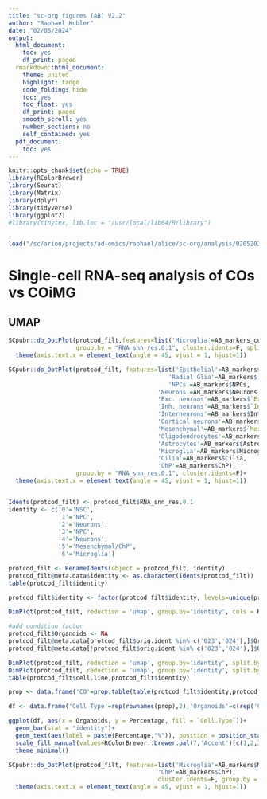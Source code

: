 ```yaml
---
title: "sc-org figures (AB) V2.2"
author: "Raphael Kubler"
date: "02/05/2024"
output:
  html_document:
    toc: yes
    df_print: paged
  rmarkdown::html_document:
    theme: united
    highlight: tango
    code_folding: hide
    toc: yes
    toc_float: yes
    df_print: paged
    smooth_scroll: yes
    number_sections: no
    self_contained: yes
  pdf_document:
    toc: yes
---
```


```r
knitr::opts_chunk$set(echo = TRUE)
library(RColorBrewer)
library(Seurat)
library(Matrix)
library(dplyr)
library(tidyverse)
library(ggplot2)
#library(tinytex, lib.loc = "/usr/local/lib64/R/library")


load("/sc/arion/projects/ad-omics/raphael/alice/sc-org/analysis/02052024_V2.2 analysis.RData")
```

# Single-cell RNA-seq analysis of COs vs COiMG

## UMAP

```r
SCpubr::do_DotPlot(protcod_filt,features=list('Microglia'=AB_markers_curated$Microglia),
                   group.by = "RNA_snn_res.0.1", cluster.idents=F, split.by = 'Organoids') + 
  theme(axis.text.x = element_text(angle = 45, vjust = 1, hjust=1))

SCpubr::do_DotPlot(protcod_filt, features=list('Epithelial'=AB_markers$`Epithelial Cells`,
                                             'Radial Glia'=AB_markers$`Radial Glia`,
                                             'NPCs'=AB_markers$NPCs,
                                          'Neurons'=AB_markers$Neurons,
                                          'Exc. neurons'=AB_markers$`Excitatory neurons`,
                                          'Inh. neurons'=AB_markers$`Inhibitory neurons`,
                                          'Interneurons'=AB_markers$Interneurons,
                                          'Cortical neurons'=AB_markers$`Cortical neurons`,
                                          'Mesenchymal'=AB_markers$`Mesenchymal cells`,
                                          'Oligodendrocytes'=AB_markers$Oligodendrocytes,
                                          'Astrocytes'=AB_markers$Astrocytes,
                                          'Microglia'=AB_markers$Microglia,
                                          'Cilia'=AB_markers$Cilia,
                                          'ChP'=AB_markers$ChP),
                   group.by = "RNA_snn_res.0.1", cluster.idents=F)+ 
  theme(axis.text.x = element_text(angle = 45, vjust = 1, hjust=1))



```


```r
Idents(protcod_filt) <- protcod_filt$RNA_snn_res.0.1
identity <- c('0'='NSC',
              '1'='NPC',
              '2'='Neurons',
              '3'='NPC',
              '4'='Neurons',
              '5'='Mesenchymal/ChP',
              '6'='Microglia')

protcod_filt <- RenameIdents(object = protcod_filt, identity)
protcod_filt@meta.data$identity <- as.character(Idents(protcod_filt))
table(protcod_filt$identity)

protcod_filt$identity <- factor(protcod_filt$identity, levels=unique(protcod_filt$identity))

DimPlot(protcod_filt, reduction = 'umap', group.by='identity', cols = RColorBrewer::brewer.pal(7,'Accent')[c(1,2,3,5,6)])

```


```r
#add condition factor
protcod_filt$Organoids <- NA
protcod_filt@meta.data[protcod_filt$orig.ident %in% c('023','024'),]$Organoids <- 'CO'
protcod_filt@meta.data[!protcod_filt$orig.ident %in% c('023','024'),]$Organoids <- 'COiMg'

DimPlot(protcod_filt, reduction = 'umap', group.by='identity', split.by = 'Organoids', cols = RColorBrewer::brewer.pal(7,'Accent')[c(1,2,3,5,6)])
DimPlot(protcod_filt, reduction = 'umap', group.by='identity', split.by = 'cell.line', cols = RColorBrewer::brewer.pal(7,'Accent')[c(1,2,3,5,6)])
table(protcod_filt$cell.line,protcod_filt$identity)
```

```r

prop <- data.frame('CO'=prop.table(table(protcod_filt$identity,protcod_filt$Organoids)[,1]),'COiMg'=prop.table(table(protcod_filt$identity,protcod_filt$Organoids)[,2]))

df <- data.frame('Cell Type'=rep(rownames(prop),2),'Organoids'=c(rep('CO',5),rep('COiMg',5)),'Percentage'=round(c(prop[,1],prop[,2])*100,2))

ggplot(df, aes(x = Organoids, y = Percentage, fill = `Cell.Type`))+
  geom_bar(stat = "identity")+
  geom_text(aes(label = paste(Percentage,"%")), position = position_stack(vjust = 0.5)) +
  scale_fill_manual(values=RColorBrewer::brewer.pal(7,'Accent')[c(1,2,3,5,6)]) +
  theme_minimal()


```

```r
SCpubr::do_DotPlot(protcod_filt, features=list('Microglia'=AB_markers$Microglia,'Cilia'=AB_markers$Cilia,
                                          'ChP'=AB_markers$ChP),
                                          cluster.idents=F, group.by = 'Organoids')+ 
  theme(axis.text.x = element_text(angle = 45, vjust = 1, hjust=1))


```














